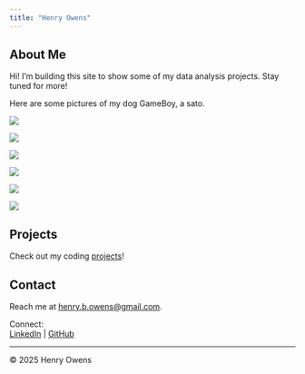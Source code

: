```yaml
---
title: "Henry Owens"
---
```


## About Me {#about}

Hi! I'm building this site to show some of my data analysis projects. Stay tuned for more!

Here are some pictures of my dog GameBoy, a sato.  

::: {layout-ncol=2}

![](images/young-gb.jpeg)

![](images/gb1.jpg)

![](images/gb2.jpeg)

![](images/gb3.jpeg)

![](images/gb5.jpeg)

![](images/gb-hd.jpeg)

:::

## Projects {#projects}

Check out my coding [projects](ttprojects.qmd)!


## Contact {#contact}

Reach me at [henry.b.owens@gmail.com](mailto:henry.b.owens@gmail.com).

Connect:  
[LinkedIn](https://www.linkedin.com/in/henry-owens-77980755/) | 
[GitHub](https://github.com/hankowens)

---

© 2025 Henry Owens